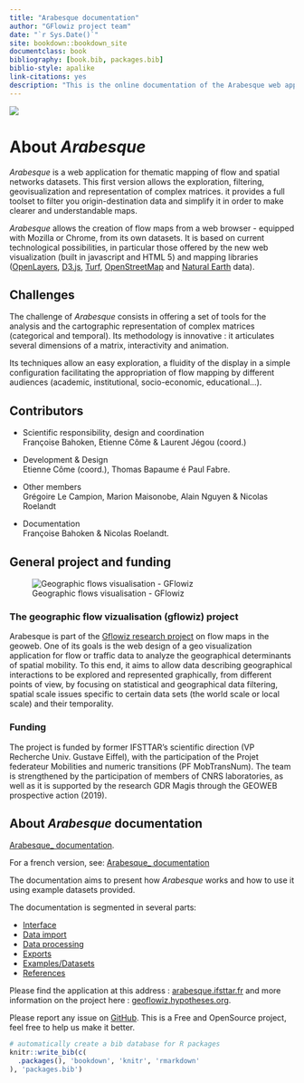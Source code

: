 --- 
title: "Arabesque documentation"
author: "GFlowiz project team"
date: "`r Sys.Date()`"
site: bookdown::bookdown_site
documentclass: book
bibliography: [book.bib, packages.bib]
biblio-style: apalike
link-citations: yes
description: "This is the online documentation of the Arabesque web application."
---

![](images/logo_arabesque_clair.png)

# About _Arabesque_ {-}

_Arabesque_ is a web application for thematic mapping of flow and spatial networks datasets.
This first version allows the exploration, filtering, geovisualization 
and representation of complex matrices. 
it provides a full toolset to filter you origin-destination data and 
simplify it in order to make clearer and understandable maps.

_Arabesque_ allows the creation of flow maps from a web browser - 
equipped with Mozilla or Chrome, from its own datasets.
It is based on current technological possibilities, in particular 
those offered by the new web visualization (built in javascript and HTML 5) 
and mapping libraries ([OpenLayers](https://openlayers.org/), [D3.js](https://d3js.org/), [Turf](https://turfjs.org/), [OpenStreetMap](https://www.openstreetmap.org) and [Natural Earth](https://www.naturalearthdata.com/) data). 

## Challenges {-}

The challenge of _Arabesque_ consists in offering a set of tools for 
the analysis and the cartographic representation of complex matrices 
(categorical and temporal). Its methodology is innovative : 
it articulates several dimensions of a matrix, interactivity and animation.

Its techniques allow an easy exploration, a fluidity of the display 
in a simple configuration facilitating the appropriation of flow mapping 
by different audiences (academic, institutional, socio-economic, educational...).

## Contributors {-}

- Scientific responsibility, design and coordination </br>
 Françoise Bahoken, Etienne Côme & Laurent Jégou (coord.) 
 
- Development & Design </br>
Etienne Côme (coord.), Thomas Bapaume é Paul Fabre.

- Other members </br>
Grégoire Le Campion, Marion Maisonobe, Alain Nguyen & Nicolas Roelandt

- Documentation </br>
Françoise Bahoken & Nicolas Roelandt. 

## General project and funding {-}

![Geographic flows visualisation - GFlowiz](images/logo_gflowiz.jpg)

### The geographic flow vizualisation (gflowiz) project {-}

Arabesque is part of the [Gflowiz  research project](https://geoflowiz.hypotheses.org/) on flow maps in the geoweb.
One of its goals is the web design of a geo visualization application for flow
or traffic data to analyze the geographical determinants of spatial mobility. 
To this end, it aims to allow data describing geographical interactions to be explored and represented graphically, from different points of view, 
by focusing on statistical and geographical data filtering, 
spatial scale issues specific to certain data sets 
(the world scale or local scale) and their temporality.

### Funding {-}

The project is funded by former IFSTTAR's scientific direction 
(VP Recherche Univ. Gustave Eiffel), with the participation of the 
Projet federateur Mobilities and numeric transitions (PF MobTransNum). 
The team is strengthened by the participation of members of CNRS laboratories,
as well as it is  supported by the research GDR Magis through the GEOWEB
prospective action (2019).

## About _Arabesque_ documentation {-}

[Arabesque_ documentation](https://gflowiz.github.io/arabesque-doc/).

For a french version, see: [Arabesque_ documentation](https://github.com/gflowiz/sageo-ricardo)


The documentation aims to present how _Arabesque_ works and how to use it using example datasets provided.

The documentation is segmented in several parts:

* [Interface](./interface.html)
* [Data import](./data-import.html)
* [Data processing](./data-processing.html)
* [Exports](./exports.html)
* [Examples/Datasets](./examples.html)
* [References](./examples.html)
 
Please find the application at this address : [arabesque.ifsttar.fr](http://arabesque.ifsttar.fr/) and more information on the project here : [geoflowiz.hypotheses.org](https://geoflowiz.hypotheses.org/).

Please report any issue on [GitHub](https://github.com/gflowiz/arabesque). This is a Free and OpenSource project, feel free to help us make it better.


```{r include=FALSE}
# automatically create a bib database for R packages
knitr::write_bib(c(
  .packages(), 'bookdown', 'knitr', 'rmarkdown'
), 'packages.bib')
```
